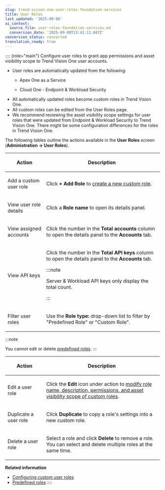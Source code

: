 ```yaml
---
slug: trend-vision-one-user-roles-foundation-services
title: User Roles
last_updated: '2025-09-08'
ai_context:
  source_file: user-roles-foundation-services.md
  conversion_date: '2025-09-08T23:42:11.687Z'
conversion_status: converted
translation_ready: true
---
```


:::: {role="main"}
Configure user roles to grant app permissions and asset visibility scope to Trend Vision One user accounts.

- User roles are automatically updated from the following:
  - Apex One as a Service

  - Cloud One - Endpoint & Workload Security
- All automatically updated roles become custom roles in Trend Vision One.
- All custom roles can be edited from the User Roles page.
- We recommend reviewing the asset visibility scope settings for user roles that were updated from Endpoint & Workload Security to Trend Vision One. There might be some configuration differences for the roles in Trend Vision One.

The following tables outline the actions available in the **User Roles** screen (**Administration → User Roles**).

<table>
<colgroup>
<col style="width: 25%" />
<col style="width: 75%" />
</colgroup>
<thead>
<tr>
<th><p>Action</p></th>
<th><p>Description</p></th>
</tr>
</thead>
<tbody>
<tr>
<td><p>Add a custom user role</p></td>
<td><p>Click <strong>+ Add Role</strong> to <a href="trend-vision-one-custom-user-roles-trend-vision-one">create a new custom role</a>.</p></td>
</tr>
<tr>
<td><p>View user role details</p></td>
<td><p>Click a <strong>Role name</strong> to open its details panel.</p></td>
</tr>
<tr>
<td><p>View assigned accounts</p></td>
<td><p>Click the number in the <strong>Total accounts</strong> column to open the details panel to the <strong>Accounts</strong> tab.</p></td>
</tr>
<tr>
<td><p>View API keys</p></td>
<td><p>Click the number in the <strong>Total API keys</strong> column to open the details panel to the <strong>Accounts</strong> tab.</p>


:::note

<p>Server &amp; Workload API keys only display the total count.</p>


:::

</td>
</tr>
<tr>
<td><p>Filter user roles</p></td>
<td><p>Use the <strong>Role type:</strong> drop-down list to filter by "Predefined Role" or "Custom Role".</p></td>
</tr>
</tbody>
</table>

:::note

You cannot edit or delete [predefined roles](predefined-roles-trend-vision-one.mdx).
:::

<table>
<colgroup>
<col style="width: 25%" />
<col style="width: 75%" />
</colgroup>
<thead>
<tr>
<th><p>Action</p></th>
<th><p>Description</p></th>
</tr>
</thead>
<tbody>
<tr>
<td><p>Edit a user role</p></td>
<td><p>Click the <strong>Edit</strong> icon under action to <a href="trend-vision-one-custom-user-roles-trend-vision-one">modify role name, description, permissions, and asset visibility scope of custom roles</a>.</p></td>
</tr>
<tr>
<td><p>Duplicate a user role</p></td>
<td><p>Click <strong>Duplicate</strong> to copy a role's settings into a new custom role.</p></td>
</tr>
<tr>
<td><p>Delete a user role</p></td>
<td><p>Select a role and click <strong>Delete</strong> to remove a role. You can select and delete multiple roles at the same time.</p></td>
</tr>
</tbody>
</table>

**Related information**

- [Configuring custom user roles](custom-user-roles-trend-vision-one.md "Add or edit a custom user role to grant custom app permissions and scope to Trend Vision One user accounts.")
- [Predefined roles](predefined-roles-trend-vision-one.md "View the built-in permissions for predefined roles and the Trend Vision One user accounts the role has been assigned to.")
::::
